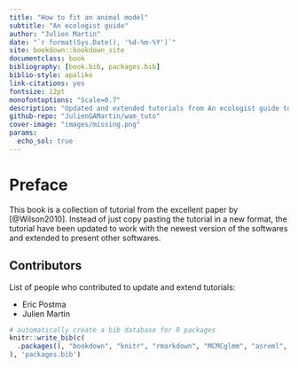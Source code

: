 ```yaml
---
title: "How to fit an animal model"
subtitle: "An ecologist guide"
author: "Julien Martin"
date: "`r format(Sys.Date(), '%d-%m-%Y')`"
site: bookdown::bookdown_site
documentclass: book
bibliography: [book.bib, packages.bib]
biblio-style: apalike
link-citations: yes
fontsize: 12pt
monofontoptions: "Scale=0.7"
description: "Updated and extended tutorials from An ecologist guide to animal model [@Wilson2010]"
github-repo: "JulienGAMartin/wam_tuto"
cover-image: "images/missing.png"
params:
  echo_sol: true
---
```


# Preface {-}

This book is a collection of tutorial from the excellent paper by [@Wilson2010]. Instead of just copy pasting the tutorial in a new format, the tutorial have been updated to work with the newest version of the softwares and extended to present other softwares.

## Contributors {-}

List of people who contributed to update and extend tutorials:

- Eric Postma
- Julien Martin

```r
# automatically create a bib database for R packages
knitr::write_bib(c(
  .packages(), "bookdown", "knitr", "rmarkdown", "MCMCglmm", "asreml", "gremlin", "brms"
), 'packages.bib')
```
